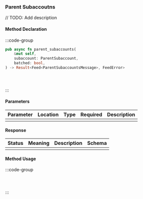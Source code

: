 ### Parent Subaccoutns

// TODO: Add description

#### Method Declaration

:::code-group

```rust [Rust]
pub async fn parent_subaccounts(
    &mut self,
    subaccount: ParentSubaccount,
    batched: bool,
) -> Result<Feed<ParentSubaccountsMessage>, FeedError>
```

```python [Python]

```

```typescript [TypeScript]

```

```url [API]
```

:::

#### Parameters

| Parameter | Location | Type  | Required | Description |
| --------- | -------- | ----- | -------- | ----------- |
|           |          |       |          |             |

#### Response

| Status | Meaning | Description | Schema |
| ------ | ------- | ----------- | ------ |
|        |         |             |        |

#### Method Usage

:::code-group

```rust [Rust]
```

```python [Python]

```

```typescript [TypeScript]

```

:::
